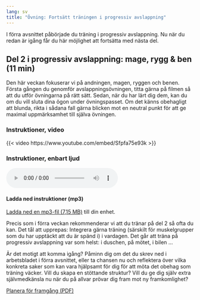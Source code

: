 ```yaml
---
lang: sv
title: "Övning: Fortsätt träningen i progressiv avslappning"
---
```


I förra avsnittet påbörjade du träning i progressiv avslappning. Nu när
du redan är igång får du här möjlighet att fortsätta med nästa del.

## Del 2 i progressiv avslappning: mage, rygg & ben (11 min)

Den här veckan fokuserar vi på andningen, magen, ryggen och benen.
Första gången du genomför avslappningsövningen, titta gärna på filmen så
att du utför övningarna på rätt sätt. Sedan, när du har lärt dig dem,
kan du om du vill sluta dina ögon under övningspasset. Om det känns
obehagligt att blunda, rikta i sådana fall gärna blicken mot en neutral
punkt för att ge maximal uppmärksamhet till själva övningen. 

::: {.content-visible when-format="html"}
### Instruktioner, video

{{< video https://www.youtube.com/embed/Sfpfa75e93k >}}

### Instruktioner, enbart ljud

<audio controls=""><source src="https://www.dropbox.com/s/7znxp4ac5m655zu/KSH-06-progressiv-muskelavslappning-del-2.mp3?raw=1" type="audio/mpeg" />Din webbläsare stödjer inte uppspelning av ljudfiler.</audio>

#### Ladda ned instruktioner (mp3)

[Ladda ned en mp3-fil (7,15 MB)](https://www.dropbox.com/s/7znxp4ac5m655zu/KSH-06-progressiv-muskelavslappning-del-2.mp3?dl=1){target="_blank"} till din enhet.
:::
\xqr{Progressiv avslappning 2 (Youtube)}{https://youtu.be/Sfpfa75e93k}

\xqr{Ladda ned en mp3-fil (7,15 MB) till din enhet}{https://www.dropbox.com/s/7znxp4ac5m655zu/KSH-06-progressiv-muskelavslappning-del-2.mp3?dl=1}

Precis som i förra veckan rekommenderar vi att du tränar på del 2 så
ofta du kan. Det tål att upprepas: Integrera gärna träning (särskilt för
muskelgrupper som du har upptäckt att du är spänd i) i vardagen. Det går
att träna på progressiv avslappning var som helst: i duschen, på mötet,
i bilen \...

Är det motigt att komma igång? Påminn dig om det du skrev ned i arbetsbladet i förra avsnittet, eller ta chansen nu och reflektera över vilka konkreta saker som kan vara hjälpsamt för dig för att möta det obehag som träning väcker. Vill du skapa en stöttande struktur? Vill du ge dig själv extra självmedkänsla nu när du på allvar prövar dig fram mot ny framkomlighet?

::: {.content-visible when-format="html"}
[Planera för framgång (PDF)](forms/100respekt-planera-traning.pdf)
:::
\xqrform{Planera för framgång (PDF)}{forms/100respekt-planera-traning.pdf}